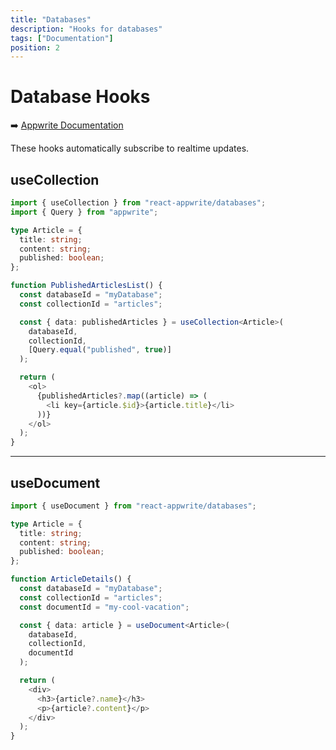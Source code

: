 ```yaml
---
title: "Databases"
description: "Hooks for databases"
tags: ["Documentation"]
position: 2
---
```


# Database Hooks

➡️ [Appwrite Documentation](https://appwrite.io/docs/client/databases)

These hooks automatically subscribe to realtime updates.

## useCollection

```typescript
import { useCollection } from "react-appwrite/databases";
import { Query } from "appwrite";

type Article = {
  title: string;
  content: string;
  published: boolean;
};

function PublishedArticlesList() {
  const databaseId = "myDatabase";
  const collectionId = "articles";

  const { data: publishedArticles } = useCollection<Article>(
    databaseId,
    collectionId,
    [Query.equal("published", true)]
  );

  return (
    <ol>
      {publishedArticles?.map((article) => (
        <li key={article.$id}>{article.title}</li>
      ))}
    </ol>
  );
}
```

---

## useDocument

```typescript
import { useDocument } from "react-appwrite/databases";

type Article = {
  title: string;
  content: string;
  published: boolean;
};

function ArticleDetails() {
  const databaseId = "myDatabase";
  const collectionId = "articles";
  const documentId = "my-cool-vacation";

  const { data: article } = useDocument<Article>(
    databaseId,
    collectionId,
    documentId
  );

  return (
    <div>
      <h3>{article?.name}</h3>
      <p>{article?.content}</p>
    </div>
  );
}
```
